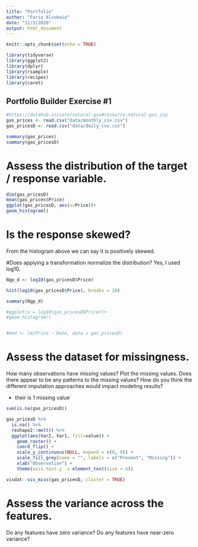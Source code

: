 ```yaml
---
title: "Portfolio"
author: "Faris Alsubaie"
date: "11/3/2020"
output: html_document
---
```


```r
knitr::opts_chunk$set(echo = TRUE)
```
```r
library(tidyverse)
library(ggplot2)
library(dplyr)
library(rsample)
library(recipes)
library(caret)
```

## Portfolio Builder Exercise #1
```r
#https://datahub.io/core/natural-gas#resource-natural-gas_zip
gas_prices <- read.csv("data/monthly_csv.csv")
gas_pricesD <- read.csv("data/daily_csv.csv")
```
```r
summary(gas_prices)
summary(gas_pricesD)
```
# Assess the distribution of the target / response variable.


```r
dim(gas_pricesD)
mean(gas_prices$Price)
ggplot(gas_pricesD, aes(x=Price))+
geom_histogram()
```

# Is the response skewed?

From the histogram above we can say it is positively skewed.

#Does applying a transformation normalize the distribution?
Yes, I used log10.

```r



Ngp_d <- log10(gas_pricesD$Price)

hist(log10(gas_pricesD$Price), breaks = 20)

summary(Ngp_d)

#ggplot(x = log10(gas_pricesD$Price))+
#geom_histogram()


#mod <- lm(Price ~ Date, data = gas_pricesD)
```
# Assess the dataset for missingness.
How many observations have missing values?
Plot the missing values. Does there appear to be any patterns to the missing values?
How do you think the different imputation approaches would impact modeling results?

 - their is 1 missing value
```r
sum(is.na(gas_pricesD))

gas_pricesD %>%
  is.na() %>%
  reshape2::melt() %>%
  ggplot(aes(Var2, Var1, fill=value)) + 
    geom_raster() + 
    coord_flip() +
    scale_y_continuous(NULL, expand = c(0, 0)) +
    scale_fill_grey(name = "", labels = c("Present", "Missing")) +
    xlab("Observation") +
    theme(axis.text.y  = element_text(size = 4))
```
```r
visdat::vis_miss(gas_pricesD, cluster = TRUE)
```


# Assess the variance across the features.
Do any features have zero variance?
Do any features have near-zero variance?

```r

```

